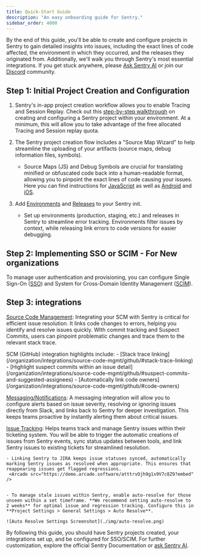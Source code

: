 ```yaml
---
title: Quick-Start Guide
description: "An easy onboarding guide for Sentry."
sidebar_order: 4000
---
```


By the end of this guide, you'll be able to create and configure projects in Sentry to gain detailed insights into issues, including the exact lines of code affected, the environment in which they occurred, and the releases they originated from. Additionally, we'll walk you through Sentry's most essential integrations. If you get stuck anywhere, please [Ask Sentry AI](https://sentry.zendesk.com/hc/en-us?askAI=true) or join our [Discord](https://discord.gg/sentry) community.

## Step 1: Initial Project Creation and Configuration

1. Sentry's in-app project creation workflow allows you to enable Tracing and Session Replay. Check out this [step-by-step walkthrough](https://sentry.io/orgredirect/projects/new/) on creating and configuring a Sentry project within your environment. At a minimum, this will allow you to take advantage of the free allocated Tracing and Session replay quota.


2. The Sentry project creation flow includes a "Source Map Wizard" to help streamline the uploading of your artifacts (source maps, debug information files, symbols).


    - Source Maps (JS) and Debug Symbols are crucial for translating minified or obfuscated code back into a human-readable format, allowing you to pinpoint the exact lines of code causing your issues. Here you can find instructions for [JavaScript](/platforms/javascript/sourcemaps/uploading/) as well as [Android](/platforms/android/enhance-errors/source-context/) and [iOS](/platforms/apple/guides/ios/sourcecontext/).
    
    <Arcade src="https://demo.arcade.software/rxKoIgKxfVE5rXhizlEL?embed" />

3. Add [Environments](/concepts/key-terms/environments/) and [Releases](/platform-redirect/?next=/configuration/releases/) to your Sentry init.


    - Set up environments (production, staging, etc.) and releases in Sentry to streamline error tracking. Environments filter issues by context, while releasing link errors to code versions for easier debugging.
    
    <Arcade src="https://demo.arcade.software/MKxHyDhuA1edeTqEhESL?embed" />

## Step 2: Implementing SSO or SCIM - For New organizations


To manage user authentication and provisioning, you can configure Single Sign-On ([SSO](/organization/authentication/sso/)) and System for Cross-Domain Identity Management ([SCIM](/organization/authentication/sso/okta-sso/okta-scim/)).

## Step 3: integrations

[Source Code Management](): Integrating your SCM with Sentry is critical for efficient issue resolution. It links code changes to errors, helping you identify and resolve issues quickly. WIth commit tracking and Suspect Commits, users can pinpoint problematic changes and trace them to the relevant stack trace.

<Alert>
SCM (GitHub) integration highlights include:
 - [Stack trace linking](/organization/integrations/source-code-mgmt/github/#stack-trace-linking)
 - [Highlight suspect commits within an issue detail](/organization/integrations/source-code-mgmt/github/#suspect-commits-and-suggested-assignees)
 - [Automatically link code owners](/organization/integrations/source-code-mgmt/github/#code-owners)
 
 <Arcade src="https://demo.arcade.software/qFzrbkftPVGTGLveRedZ?embed" />
</Alert>

[Messaging/Notifications](/organization/integrations/notification-incidents/): A messaging integration will allow you to configure alerts based on issue severity, resolving or ignoring issues directly from Slack, and links back to Sentry for deeper investigation. This keeps teams proactive by instantly alerting them about critical issues.

[Issue Tracking](/organization/integrations/#issue-tracking): Helps teams track and manage Sentry issues within their ticketing system. You will be able to trigger the automatic creations of issues from Sentry events, sync status updates between tools, and link Sentry issues to existing tickets for streamlined resolution.


    - Linking Sentry to JIRA keeps issue statuses synced, automatically marking Sentry issues as resolved when appropriate. This ensures that reappearing issues get flagged regressions.
     <Arcade src="https://demo.arcade.software/atttrvOjh9g1x9V7c8Z9?embed" />


    - To manage stale issues within Sentry, enable auto-resolve for those unseen within a set timeframe. **We recommend setting auto-resolve to 2 weeks** for optimal issue and regression tracking. Configure this in **Project Settings > General Settings > Auto Resolve**.

    ![Auto Resolve Settings Screenshot](./img/auto-resolve.png)


By following this guide, you should have Sentry projects created, your integrations set up, and be configured for SSO/SCIM. For further customization, explore the official Sentry Documentation or [ask Sentry AI](https://sentry.zendesk.com/hc/en-us?askAI=tru).
